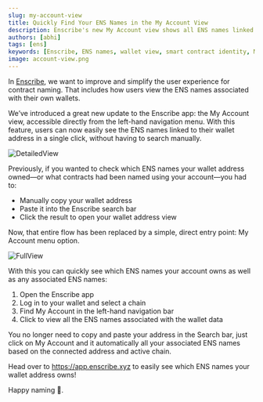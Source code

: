 ```yaml
---
slug: my-account-view
title: Quickly Find Your ENS Names in the My Account View
description: Enscribe's new My Account view shows all ENS names linked to your wallet—no search needed. One click to view everything you own or manage.
authors: [abhi]
tags: [ens]
keywords: [Enscribe, ENS names, wallet view, smart contract identity, My Account, ethereum wallet tools, ENS dashboard]
image: account-view.png
---
```


In [Enscribe](https://app.enscribe.xyz), we want  to improve and simplify the user experience for contract naming. That includes how users view the ENS names associated with their own wallets.

We’ve introduced a great new update to the Enscribe app: the My Account view, accessible directly from the left-hand navigation menu. With this feature, users can now easily see the ENS names linked to their wallet address in a single click, without having to search manually.

![DetailedView](account-view.png)

Previously, if you wanted to check which ENS names your wallet address owned—or what contracts had been named using your account—you had to:

- Manually copy your wallet address
- Paste it into the Enscribe search bar
- Click the result to open your wallet address view

Now, that entire flow has been replaced by a simple, direct entry point: My Account menu option.

![FullView](full-view.png)

With this  you can quickly see which ENS names your account owns as well as any associated ENS names:

1. Open the Enscribe app
2. Log in to your wallet and select a chain
3. Find My Account in the left-hand navigation bar
4. Click to view all the ENS names associated with the wallet data

You no longer need to copy and paste your address in the Search bar, just click on My Account and it automatically all  your associated ENS names based on the connected address and active chain.

Head over to https://app.enscribe.xyz to easily see which ENS names your wallet address owns!

Happy naming 🚀.